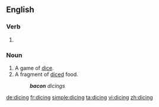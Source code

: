 ==English==

===Verb===
{{head|en}}

# {{present participle of|dice}}

===Noun===
{{en-noun}}

# A game of [[dice]].
# A fragment of [[diced]] food.
#: '''''bacon''' dicings''

[[de:dicing]]
[[fr:dicing]]
[[simple:dicing]]
[[ta:dicing]]
[[vi:dicing]]
[[zh:dicing]]